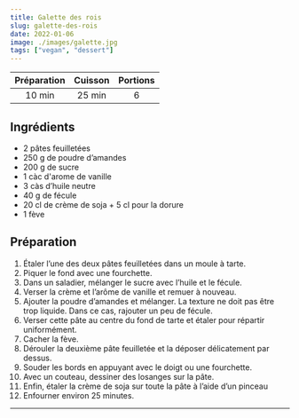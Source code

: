 ```yaml
---
title: Galette des rois
slug: galette-des-rois
date: 2022-01-06
image: ./images/galette.jpg
tags: ["vegan", "dessert"]
---
```


| Préparation | Cuisson | Portions |
| :-: | :-: | :-: |
| 10 min | 25 min | 6 |

## Ingrédients

- <ListItem>2 pâtes feuilletées</ListItem>
- <ListItem>250 g de poudre d’amandes</ListItem>
- <ListItem>200 g de sucre</ListItem>
- <ListItem>1 càc d'arome de vanille</ListItem>
- <ListItem>3 càs d’huile neutre</ListItem>
- <ListItem>40 g de fécule</ListItem>
- <ListItem>20 cl de crème de soja + 5 cl pour la dorure</ListItem>
- <ListItem>1 fève</ListItem>


## Préparation

1. Étaler l’une des deux pâtes feuilletées dans un moule à tarte.
2. Piquer le fond avec une fourchette.
3. Dans un saladier, mélanger le sucre avec l’huile et le fécule.
4. Verser la crème et l’arôme de vanille et remuer à nouveau.
5. Ajouter la poudre d’amandes et mélanger. La texture ne doit pas être trop liquide. Dans ce cas, rajouter un peu de fécule.
6. Verser cette pâte au centre du fond de tarte et étaler pour répartir uniformément.
7. Cacher la fève.
8. Dérouler la deuxième pâte feuilletée et la déposer délicatement par dessus.
9. Souder les bords en appuyant avec le doigt ou une fourchette.
10. Avec un couteau, dessiner des losanges sur la pâte.
11. Enfin, étaler la crème de soja sur toute la pâte à l’aide d’un pinceau
12. Enfourner environ 25 minutes.

---
